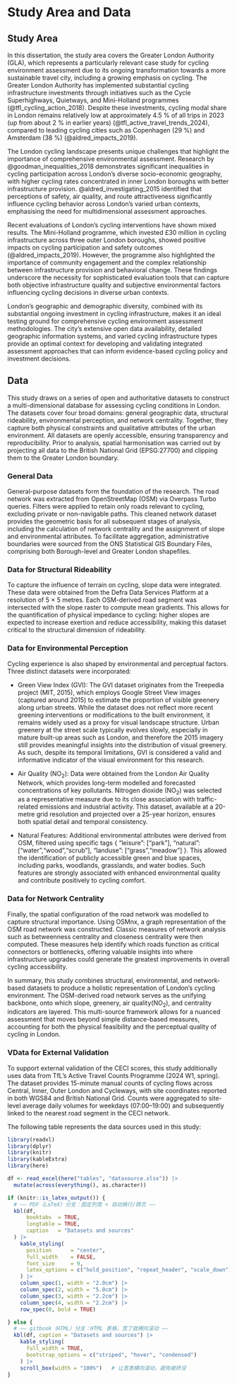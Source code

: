 # Study Area and Data

## Study Area

In this dissertation, the study area covers the Greater London Authority (GLA), which represents a particularly relevant case study for cycling environment assessment due to its ongoing transformation towards a more sustainable travel city, including a growing emphasis on cycling. The Greater London Authority has implemented substantial cycling infrastructure investments through initiatives such as the Cycle Superhighways, Quietways, and Mini-Holland programmes (@tfl_cycling_action_2018). Despite these investments, cycling modal share in London remains relatively low at approximately 4.5 % of all trips in 2023 (up from about 2 % in earlier years) (@tfl_active_travel_trends_2024), compared to leading cycling cities such as Copenhagen (29 %) and Amsterdam (38 %) (@aldred_impacts_2019).

The London cycling landscape presents unique challenges that highlight the importance of comprehensive environmental assessment. Research by @goodman_inequalities_2018 demonstrates significant inequalities in cycling participation across London's diverse socio-economic geography, with higher cycling rates concentrated in inner London boroughs with better infrastructure provision. @aldred_investigating_2015 identified that perceptions of safety, air quality, and route attractiveness significantly influence cycling behavior across London's varied urban contexts, emphasising the need for multidimensional assessment approaches.

Recent evaluations of London's cycling interventions have shown mixed results. The Mini-Holland programme, which invested £30 million in cycling infrastructure across three outer London boroughs, showed positive impacts on cycling participation and safety outcomes (@aldred_impacts_2019). However, the programme also highlighted the importance of community engagement and the complex relationship between infrastructure provision and behavioral change. These findings underscore the necessity for sophisticated evaluation tools that can capture both objective infrastructure quality and subjective environmental factors influencing cycling decisions in diverse urban contexts.

London's geographic and demographic diversity, combined with its substantial ongoing investment in cycling infrastructure, makes it an ideal testing ground for comprehensive cycling environment assessment methodologies. The city's extensive open data availability, detailed geographic information systems, and varied cycling infrastructure types provide an optimal context for developing and validating integrated assessment approaches that can inform evidence-based cycling policy and investment decisions.

## Data

This study draws on a series of open and authoritative datasets to construct a multi-dimensional database for assessing cycling conditions in London. The datasets cover four broad domains: general geographic data, structural rideability, environmental perception, and network centrality. Together, they capture both physical constraints and qualitative attributes of the urban environment. All datasets are openly accessible, ensuring transparency and reproducibility. Prior to analysis, spatial harmonisation was carried out by projecting all data to the British National Grid (EPSG:27700) and clipping them to the Greater London boundary.

### General Data

General-purpose datasets form the foundation of the research. The road network was extracted from OpenStreetMap (OSM) via Overpass Turbo queries. Filters were applied to retain only roads relevant to cycling, excluding private or non-navigable paths. This cleaned network dataset provides the geometric basis for all subsequent stages of analysis, including the calculation of network centrality and the assignment of slope and environmental attributes. To facilitate aggregation, administrative boundaries were sourced from the ONS Statistical GIS Boundary Files, comprising both Borough-level and Greater London shapefiles.

### Data for Structural Rideability

To capture the influence of terrain on cycling, slope data were integrated. These data were obtained from the Defra Data Services Platform at a resolution of 5 × 5 metres. Each OSM-derived road segment was intersected with the slope raster to compute mean gradients. This allows for the quantification of physical impedance to cycling: higher slopes are expected to increase exertion and reduce accessibility, making this dataset critical to the structural dimension of rideability.

### Data for Environmental Perception

Cycling experience is also shaped by environmental and perceptual factors. Three distinct datasets were incorporated:

* Green View Index (GVI): The GVI dataset originates from the Treepedia project (MIT, 2015), which employs Google Street View images (captured around 2015) to estimate the proportion of visible greenery along urban streets. While the dataset does not reflect more recent greening interventions or modifications to the built environment, it remains widely used as a proxy for visual landscape structure. Urban greenery at the street scale typically evolves slowly, especially in mature built-up areas such as London, and therefore the 2015 imagery still provides meaningful insights into the distribution of visual greenery. As such, despite its temporal limitations, GVI is considered a valid and informative indicator of the visual environment for this research.

* Air Quality (NO$_2$): Data were obtained from the London Air Quality Network, which provides long-term modelled and forecasted concentrations of key pollutants. Nitrogen dioxide (NO$_2$) was selected as a representative measure due to its close association with traffic-related emissions and industrial activity. This dataset, available at a 20-metre grid resolution and projected over a 25-year horizon, ensures both spatial detail and temporal consistency.

* Natural Features: Additional environmental attributes were derived from OSM, filtered using specific tags { "leisure": ["park"], "natural": ["water","wood","scrub"], "landuse": ["grass","meadow"] }. This allowed the identification of publicly accessible green and blue spaces, including parks, woodlands, grasslands, and water bodies. Such features are strongly associated with enhanced environmental quality and contribute positively to cycling comfort.

### Data for Network Centrality

Finally, the spatial configuration of the road network was modelled to capture structural importance. Using OSMnx, a graph representation of the OSM road network was constructed. Classic measures of network analysis such as betweenness centrality and closeness centrality were then computed. These measures help identify which roads function as critical connectors or bottlenecks, offering valuable insights into where infrastructure upgrades could generate the greatest improvements in overall cycling accessibility.

In summary, this study combines structural, environmental, and network-based datasets to produce a holistic representation of London’s cycling environment. The OSM-derived road network serves as the unifying backbone, onto which slope, greenery, air quality(NO$_2$), and centrality indicators are layered. This multi-source framework allows for a nuanced assessment that moves beyond simple distance-based measures, accounting for both the physical feasibility and the perceptual quality of cycling in London.

### VData for External Validation

To support external validation of the CECI scores, this study additionally uses data from TfL’s Active Travel Counts Programme (2024 W1, spring). The dataset provides 15-minute manual counts of cycling flows across Central, Inner, Outer London and Cycleways, with site coordinates reported in both WGS84 and British National Grid. Counts were aggregated to site-level average daily volumes for weekdays (07:00–19:00) and subsequently linked to the nearest road segment in the CECI network.

The following table represents the data sources used in this study:

```r
library(readxl)
library(dplyr)
library(knitr)
library(kableExtra)
library(here)

df <- read_excel(here("tables", "datasource.xlsx")) |>
  mutate(across(everything(), as.character))

if (knitr::is_latex_output()) {
  # —— PDF（LaTeX）分支：固定列宽 + 自动换行/跨页 ——
  kbl(df,
      booktabs  = TRUE,
      longtable = TRUE,
      caption   = "Datasets and sources"
  ) |>
    kable_styling(
      position      = "center",
      full_width    = FALSE,
      font_size     = 9,
      latex_options = c("hold_position", "repeat_header", "scale_down")
    ) |>
    column_spec(1, width = "2.0cm") |>
    column_spec(2, width = "5.0cm") |>
    column_spec(3, width = "2.2cm") |>
    column_spec(4, width = "2.2cm") |>
    row_spec(0, bold = TRUE)

} else {
  # —— gitbook（HTML）分支：HTML 表格，宽了就横向滚动 ——
  kbl(df, caption = "Datasets and sources") |>
    kable_styling(
      full_width = TRUE,
      bootstrap_options = c("striped", "hover", "condensed")
    ) |>
    scroll_box(width = "100%")   # 让宽表横向滚动，避免被挤没
}
```


